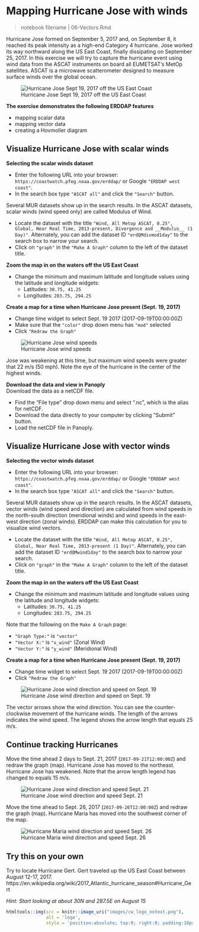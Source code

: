 # Mapping Hurricane Jose with winds {#vectors}  

>notebook filename | 06-Vectors.Rmd  

Hurricane Jose formed on September 5, 2017 and, on September 8, it reached its peak intensity as a high-end Category 4 hurricane. Jose worked its way northward along the US East Coast, finally dissipating on September 25, 2017. In this exercise we will try to capture the hurricane event using wind data from the ASCAT instruments on board all EUMETSAT's MetOp satellites.  ASCAT is a microwave scatterometer designed to measure surface winds over the global ocean.  

![Hurricane Jose Sept 19, 2017 off the US East Coast](images/jose_rgb400.png)

**The exercise demonstrates the following ERDDAP features**  

* mapping scalar data   
* mapping vector data   
* creating a Hovmoller diagram   

## Visualize Hurricane Jose with scalar winds

**Selecting the scalar winds dataset**  

* Enter the following URL into your browser: `https://coastwatch.pfeg.noaa.gov/erddap/`  or Google `"ERDDAP west coast"`.  
* In the search box type `"ASCAT all"` and click the `"Search"` button.  

Several MUR datasets show up in the search results. In the ASCAT datasets, scalar winds (wind speed only) are called Modulus of Wind.  

* Locate the dataset with the title `"Wind, All Metop ASCAT, 0.25°, Global, Near Real Time, 2013-present, Divergence and __Modulus__ (1 Day)"`. Alternately, you can add the dataset ID `"erdQMdivmod1day"` to the search box to narrow your search. 
* Click on `"graph"` in the `"Make A Graph"` column to the left of the dataset title.  

**Zoom the map in on the waters off the US East Coast**

* Change the minimum and maximum latitude and longitude values using the latitude and longitude widgets: 
    * Latitudes: `30.75, 41.25`
    * Longitudes: `283.75, 294.25`  

**Create a map for a time when Hurricane Jose present (Sept. 19, 2017)**     

* Change time widget to select Sept. 19 2017 (2017-09-19T00:00:00Z)
* Make sure that the `"color"` drop down menu has `"mod"` selected
* Click `"Redraw the Graph"`  

![Hurricane Jose wind speeds](images/jose_speed2.png)

Jose was weakening at this time, but maximum wind speeds were greater that 22 m/s (50 mph). Note the eye of the hurricane in the center of the highest winds. 

**Download the data and view in Panoply**  
Download the data as a netCDF file.  

* Find the “File type” drop down menu and select “.nc”, which is the alias for netCDF.
* Download the data directly to your computer by clicking “Submit” button. 
* Load the netCDF file in Panoply. 

## Visualize Hurricane Jose with vector winds  

**Selecting the vector winds dataset**  

* Enter the following URL into your browser: `https://coastwatch.pfeg.noaa.gov/erddap/`  or Google `"ERDDAP west coast"`.  
* In the search box type `"ASCAT all"` and click the `"Search"` button.  

Several MUR datasets show up in the search results. In the ASCAT datasets, vector winds (wind speed and direction) are calculated from wind speeds in the north-south direction (meridional winds) and wind speeds in the east-west direction (zonal winds). ERDDAP can make this calculation for you to visualize wind vectors.  

* Locate the dataset with the title `"Wind, All Metop ASCAT, 0.25°, Global, Near Real Time, 2013-present (1 Day)"`. Alternately, you can add the dataset ID `"erdQMwind1day"` to the search box to narrow your search. 
* Click on `"graph"` in the `"Make A Graph"` column to the left of the dataset title.  

**Zoom the map in on the waters off the US East Coast**

* Change the minimum and maximum latitude and longitude values using the latitude and longitude widgets: 
    * Latitudes: `30.75, 41.25`
    * Longitudes: `283.75, 294.25`  

Note that the following on the `Make A Graph` page:  

* `"Graph Type:"` is `"vector"`
* `"Vector X:"` is `"x_wind"` (Zonal Wind)
* `"Vector Y:"` is `"y_wind"` (Meridional Wind)

**Create a map for a time when Hurricane Jose present (Sept. 19, 2017)**     

* Change time widget to select Sept. 19 2017 (2017-09-19T00:00:00Z)
* Click `"Redraw the Graph"`

![Hurricane Jose wind direction and speed on Sept. 19](images/jose_vectors2.png)

The vector arrows show the wind direction.  You can see the counter-clockwise movement of the hurricane winds. The length of the arrows indicates the wind speed. The legend shows the arrow length that equals 25 m/s. 

## Continue tracking Hurricanes  

Move the time ahead 2 days to Sept. 21, 2017 (`2017-09-21T12:00:00Z`) and redraw the graph (map). Hurricane Jose has moved to the northeast. Hurricane Jose has weakened. Note that the arrow length legend has changed to equals 15 m/s.

![Hurricane Jose wind direction and speed Sept. 21](images/jose_vectors_plus2days.png)

Move the time ahead to Sept. 26, 2017 (`2017-09-26T12:00:00Z`) and redraw the graph (map). Hurricane Maria has moved into the southwest corner of the map.  

![Hurricane Maria wind direction and speed Sept. 26](images/maria_vectors.png)  

## Try this on your own  

Try to locate Hurricane Gert. Gert traveled up the US East Coast between August 12-17, 2017.  
https://en.wikipedia.org/wiki/2017_Atlantic_hurricane_season#Hurricane_Gert  

*Hint: Start looking at about 30N and 287.5E on August 15*



```r
htmltools::img(src = knitr::image_uri("images/cw_logo_notext.png"), 
               alt = 'logo', 
               style = 'position:absolute; top:0; right:0; padding:10px; width:100px')
```

